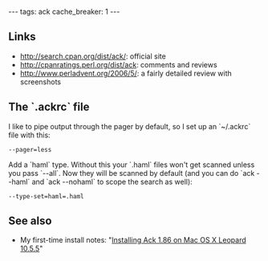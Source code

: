 ---
tags: ack
cache_breaker: 1
---
== Links ==

* http://search.cpan.org/dist/ack/: official site
* http://cpanratings.perl.org/dist/ack: comments and reviews
* http://www.perladvent.org/2006/5/: a fairly detailed review with screenshots

== The `.ackrc` file ==

I like to pipe output through the pager by default, so I set up an `~/.ackrc` file with this:

<pre>--pager=less</pre>

Add a `haml` type. Without this your `.haml` files won't get scanned unless you pass `--all`. Now they will be scanned by default (and you can do `ack --haml` and `ack --nohaml` to scope the search as well):

<pre>--type-set=haml=.haml</pre>

== See also ==

* My first-time install notes: "[[Installing Ack 1.86 on Mac OS X Leopard 10.5.5]]"
